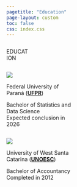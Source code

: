 ```yaml
---
pagetitle: "Education"
page-layout: custom
toc: false
css: index.css
---
```

::::{.columns}
::: {.news-section}
::: {.column .col-v-center width="15%"}
:::

::: {.column .col-v-center width="70%"}

::: {.news-header}
EDUCATION
:::
:::
:::
::::

:::: {.columns}

::: {.home-section}
::: {.column .col-v-center width="15%"}
:::

::: {.column .col-v-center width="70%"}

::: {.portrait}
![](https://i.imgur.com/UkwTgB7.jpeg){style="border-radius: 5%"}

:::

::: {.title}
Federal University of Paraná (**[UFPR](https://ufpr.br/)**)
:::

::: {.subtitle}
Bachelor of Statistics and Data Science <br>
Expected conclusion in 2026
:::
:::
:::


::: {.column .col-v-center width="20%"}
:::

::::

:::: {.columns}

::: {.home2-section}
::: {.column .col-v-center width="15%"}
:::

::: {.column .col-v-center width="70%"}

::: {.portrait}
![](images/unoesc.png){style="border-radius: 5%"}

:::

::: {.title}
University of West Santa Catarina (**[UNOESC](https://www.unoesc.edu.br/)**)
:::

::: {.subtitle}
Bachelor of Accountancy <br>
Completed in 2012
:::

:::
:::


::: {.column .col-v-center width="20%"}
:::

::::